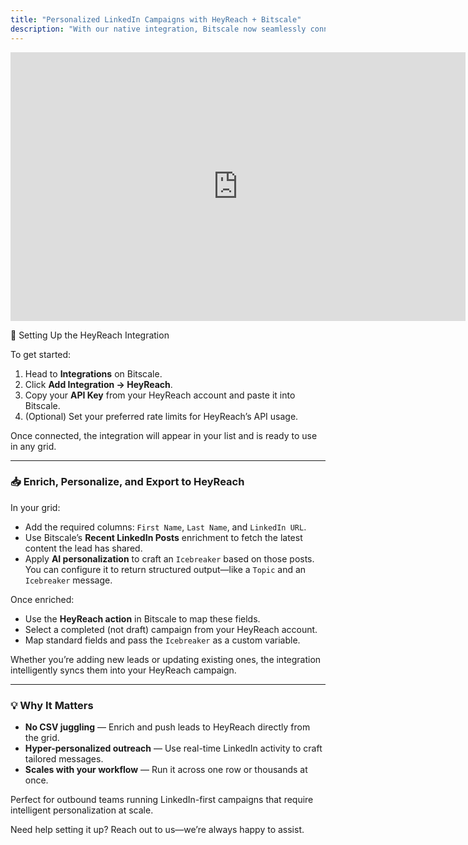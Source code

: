 ```yaml
---
title: "Personalized LinkedIn Campaigns with HeyReach + Bitscale"
description: "With our native integration, Bitscale now seamlessly connects with HeyReach, enabling you to enrich, personalize, and push leads into LinkedIn campaigns—all in one automated workflow."
---
```


<iframe width="728" height="430" src="https://www.youtube.com/embed/DdJfSpKMjzQ?si=nl7xGfu8CijDFind" title="YouTube video player" frameborder="0" allow="accelerometer; autoplay; clipboard-write; encrypted-media; gyroscope; picture-in-picture; web-share" referrerpolicy="strict-origin-when-cross-origin" allowfullscreen></iframe>

🔧 Setting Up the HeyReach Integration

To get started:

1. Head to **Integrations** on Bitscale.
2. Click **Add Integration → HeyReach**.
3. Copy your **API Key** from your HeyReach account and paste it into Bitscale.
4. (Optional) Set your preferred rate limits for HeyReach’s API usage.

Once connected, the integration will appear in your list and is ready to use in any grid.

---

### 📥 Enrich, Personalize, and Export to HeyReach

In your grid:

- Add the required columns: `First Name`, `Last Name`, and `LinkedIn URL`.
- Use Bitscale’s **Recent LinkedIn Posts** enrichment to fetch the latest content the lead has shared.
- Apply **AI personalization** to craft an `Icebreaker` based on those posts. You can configure it to return structured output—like a `Topic` and an `Icebreaker` message.

Once enriched:

- Use the **HeyReach action** in Bitscale to map these fields.
- Select a completed (not draft) campaign from your HeyReach account.
- Map standard fields and pass the `Icebreaker` as a custom variable.

Whether you’re adding new leads or updating existing ones, the integration intelligently syncs them into your HeyReach campaign.

---

### 💡 Why It Matters

- **No CSV juggling** — Enrich and push leads to HeyReach directly from the grid.
- **Hyper-personalized outreach** — Use real-time LinkedIn activity to craft tailored messages.
- **Scales with your workflow** — Run it across one row or thousands at once.

Perfect for outbound teams running LinkedIn-first campaigns that require intelligent personalization at scale.

Need help setting it up? Reach out to us—we’re always happy to assist.